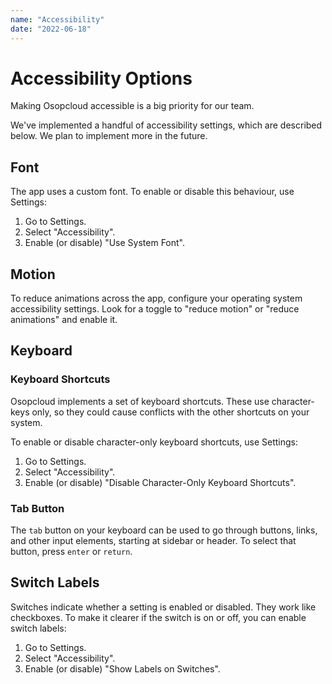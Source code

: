 ```yaml
---
name: "Accessibility"
date: "2022-06-18"
---
```


# Accessibility Options

Making Osopcloud accessible is a big priority for our team.

We've implemented a handful of accessibility settings, which are described below. We plan to implement more in the future.

## Font

The app uses a custom font. To enable or disable this behaviour, use Settings:

1. Go to Settings.
2. Select "Accessibility".
3. Enable (or disable) "Use System Font".

## Motion

To reduce animations across the app, configure your operating system accessibility settings. Look for a toggle to "reduce motion" or "reduce animations" and enable it.

## Keyboard

### Keyboard Shortcuts

Osopcloud implements a set of keyboard shortcuts. These use character-keys only, so they could cause conflicts with the other shortcuts on your system.

To enable or disable character-only keyboard shortcuts, use Settings:

1. Go to Settings.
2. Select "Accessibility".
3. Enable (or disable) "Disable Character-Only Keyboard Shortcuts".

### Tab Button

The `tab` button on your keyboard can be used to go through buttons, links, and other input elements, starting at sidebar or header. To select that button, press `enter` or `return`.

## Switch Labels

Switches indicate whether a setting is enabled or disabled. They work like checkboxes. To make it clearer if the switch is on or off, you can enable switch labels:

1. Go to Settings.
2. Select "Accessibility".
3. Enable (or disable) "Show Labels on Switches".
